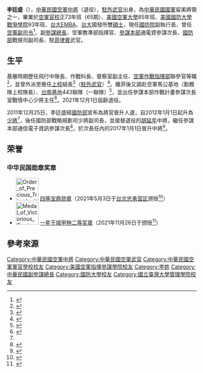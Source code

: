 {{Infobox Officeholder
|image            =Air Force (ROCAF) Lieutenant General Li Ting-sheng 空軍中將李廷盛 (Voice of America VOA Image B3117EDB-CDD3-4836-80ED-520E70C9491F w1023 r1 s Taiwan-defense-ministry-on-war-strategy-20170316).jpg
|caption          =
|order             ={{flagicon image|Institute for National Defense and Security Research logo.png}} 第3任[[國防安全研究院|國防安全研究院]]副執行長
|term_start        = 2021年12月1日
|term_end          = 
|predecessor       = [[柏鴻輝|柏鴻輝]]
|order1             ={{flagicon image|Flag of the Republic of China Air Force.svg}} [[國防部空軍司令部|空軍副司令]]
|term_start1        = 2021年5月1日
|term_end1          = 2021年11月30日
|predecessor1       = [[鄭榮豐|鄭榮豐]]
|deputy1            = 
|successor1        = [[孫連勝|孫連勝]]
|order2             ={{flagicon image|ROC Ministry of National Defense Flag.svg}} 副[[中華民國參謀總長|參謀總長]]（[[中華民國空軍|空軍]]）
|term_start2      = 2019年4月1日
|term_end2          = 2021年4月30日
|predecessor2       = [[胡開宏|胡開宏]]
|deputy2            = 
|successor2         = [[鄭榮豐|鄭榮豐]]
|order3             ={{flagicon image|Flag of the Republic of China Air Force.svg}} [[國防部空軍司令部|空軍教育訓練暨準則發展指揮部]]指揮官
|term_start3        = 2018年4月1日
|term_end3          = 2019年3月31日
|predecessor3       = [[王純雄|王純雄]]
|deputy3            = 
|successor3         = [[孫連勝|孫連勝]]
|order4             ={{flagicon image|ROC Ministry of National Defense Flag.svg}} [[國防部參謀本部|國防部參謀本部]]通信電子資訊參謀次長室次長
|term_start4        = 2016年8月1日
|term_end4          = 2018年3月31日
|predecessor4       = [[胡延年|胡延年]]
|deputy4            = 
|successor4         = [[劉峯瑜|劉峯瑜]]
|name              =李廷盛<br>
|性別     = 男
|出生日期 = 
|出生地點 =
|逝世日期 = 
|逝世地點 = 
|Native place  = 
|居處     = 
|安葬地點 = 
|政黨     = 
|職業     = 軍人
|父母     = 
|配偶     = 
|子女     = 
|親屬     = 
|國籍     = {{ROC}}
|信仰     = 
|學歷     = 
|母校     = 
|別名     = 
|allegiance = {{ROC}}
|branch = {{ROCAF}}
|rank = {{flagicon image|ROCAF Lieutenant General's Flag.svg}} [[中將|中將]] 
| serviceyears = 
}}
{{Infobox Political EPW
| educate = 
*[[國立台灣大學|國立台灣大學]]管理學院
*[[空軍軍官學校|空軍軍官學校]]1984年（73年）班（65期）
*{{Link-en|美國空軍指揮參謀學院|Air Command and Staff College|美國空軍參謀學院}}1996年班 （85年）
*[[國防大學_(中華民國)#.E6.88.B0.E7.88.AD.E5.AD.B8.E9.99.A2|國防大學戰爭學院]]2004年（93年）班
</div>
| past = 
*飛行中隊長
*作戰科長
*督察室副主任
*[[空軍作戰指揮部|空軍作戰指揮部]]聯參官
*{{Link-en|駐菲律賓台北經濟文化辦事處|Taipei Economic and Cultural Office in the Philippines|駐菲律賓代表處}}組長上校（武官）
*空軍馬公基地勤務隊上校隊長
*參謀本部作戰計畫參謀次長室戰情中心少將主任
*空軍戰術管制聯隊少將聯隊長
*空軍司令部戰備訓練處少將處長
*國防部戰略規劃司少將副司長
*國防部參謀本部通信電子資訊中將參謀次長
*[[空軍教育訓練暨準則發展指揮部|空軍教準部]]中將指揮官
*[[國防部參謀本部|國防部參謀本部]]中將副參謀總長
*[[國防部空軍司令部|國防部空軍司令部]]空軍副司令
}}
'''李廷盛'''（{{bd|1962年|||}}），[[中華民國空軍|中華民國空軍]][[中將|中將]]（退役），[[駐外武官|駐外武官]]出身，為[[中華民國國軍|中華民國國軍]]留美將領之一，畢業於[[空軍官校|空軍官校]]正73年班（65期）、[[美國空軍大學|美國空軍大學]]{{Link-en|美國空軍指揮參謀學院|Air Command and Staff College|空軍指參學院}}85年班、[[美國國防大學|美國國防大學]][[戰爭學院|戰爭學院]]93年班、[[台大|台大]]EMBA、[[台大|台大]]國發所雙[[碩士|碩士]]，現任[[國防院|國防院]]副執行長，曾任[[國防部空軍司令部|空軍副司令]]<ref name="空軍副司令">{{Citation|title=潛艦國造推手 海發中心主任邵維揚晉任中將|author=記者游凱翔|publisher=中央社|url=https://www.cna.com.tw/news/aipl/202104280194.aspx|date=2020-05-30|accessdate=2021-04-28|archive-date=2021-04-30|archive-url=https://web.archive.org/web/20210430160333/https://www.cna.com.tw/news/aipl/202104280194.aspx|dead-url=no}}</ref>、副[[參謀總長|參謀總長]]、空軍教準部指揮官、[[參謀本部|參謀本部]]通電資參謀次長、[[中華民國國防部|國防部]]戰規司副司長、駐[[菲律賓|菲律賓]]武官。

==生平==
基層時期歷任飛行中隊長、作戰科長、督察室副主任、[[空軍作戰指揮部|空軍作戰指揮部]]聯參官等職<ref name="2006方">{{Cite news|url=http://www.epochtimes.com/b5/6/4/9/n1281588.htm |title=馬紹爾總統來訪 李廷盛上校任榮譽侍衛長 |author=方旭 |work=[[中央通訊社|中央社]] |publisher=[[大紀元|大紀元]] |date=2006-04-09 |archiveurl=https://archive.is/20170321134815/http://www.epochtimes.com/b5/6/4/9/n1281588.htm |archivedate=2017-03-21 |deadurl=yes }}</ref>，並曾外派至{{Link-en|駐菲律賓台北經濟文化辦事處|Taipei Economic and Cultural Office in the Philippines|駐菲律賓代表處}}擔任[[上校|上校]]組長<ref name="榮">{{Cite web|title=戚副秘書長赴菲出席VFW太平洋區區會2007年年會 |url=http://lov.vac.gov.tw/OverSeas/Content.aspx?i=92&c=1&p=9 |date=2007 |publisher=[[國軍退除役官兵輔導委員會|國軍退除役官兵輔導委員會]]榮民文化網 |archiveurl=https://archive.is/20170321053443/http://lov.vac.gov.tw/OverSeas/Content.aspx?i=92&c=1&p=9 |archivedate=2017-03-21 |deadurl=yes }}</ref>（[[駐外武官|駐外武官]]）<ref name="報告">{{Cite web|title=戚錦章副秘書長出席「美國海外作戰退伍軍人協會太平洋區會」第41屆年會訪問報告 |url=http://report.nat.gov.tw/ReportFront/report_download.jspx?sysId=C09601693&fileNo=001 |date=2007-07-17 |author=戚錦章 |publisher=[[國軍退除役官兵輔導委員會|行政院國軍退除役官兵輔導委員會]] |archiveurl=https://archive.is/20170321042346/http://report.nat.gov.tw/ReportFront/report_download.jspx?sysId=C09601693&fileNo=001 |archivedate=2017-03-21 |deadurl=yes }}</ref>。離菲後又調赴空軍馬公基地（勤務隊上校隊長）、[[臺南機場|台南基地]]443聯隊（一聯隊）<ref name="澎">{{Cite web|url=http://www.penghu.gov.tw/ch/home.jsp?mserno=201111070038&serno=201111070042&contlink=ap/pnews_view.jsp&dataserno=201012103979 |title=致董辰曦、李廷盛榮譽縣民證，展現軍民一家情感 |date=2010-06-30 |publisher=[[澎湖縣政府|澎湖縣政府]] |archiveurl=https://archive.is/20170320160534/http://www.penghu.gov.tw/ch/home.jsp?mserno=201111070038&serno=201111070042&contlink=ap/pnews_view.jsp&dataserno=201012103979 |archivedate=2017-03-20 |deadurl=yes }}</ref>，並出任參謀本部作戰計畫參謀次長室戰情中心少將主任<ref name="2012ETtoday">{{Cite news|url=http://www.ettoday.net/news/20111225/14990.htm |title=總統核定王信龍、季連成等30人晉任中將少將 |publisher=[[ETtoday_東森新聞雲|ETtoday 東森新聞雲]] |date=2011-12-25 |archiveurl=https://archive.is/20130502062502/http://www.ettoday.net/news/20111225/14990.htm |archivedate=2013-05-02 |deadurl=yes }}</ref>。2021年12月1日屆齡退役。

2011年12月25日，李廷盛經[[中華民國國防部|國防部]]宣布為將官晉升人選，自2012年1月1日起升為[[少將|少將]]<ref name="2012ETtoday"/>，後任國防部戰略規劃司少將副司長，並接替退役的[[胡延年|胡延年]]中將，繼任參謀本部通信電子資訊參謀次長<ref name="新新聞">{{Cite news|title=小英的「通資電軍」天網等待補破網 |date=2016-08-11 |url=http://www.new7.com.tw/NewsView.aspx?t=03&i=TXT20160803170200YCO |archiveurl=https://archive.is/20170220105615/http://www.new7.com.tw/NewsView.aspx?t=03&i=TXT20160803170200YCO |archivedate=2017-02-20 |publisher=新新聞 新聞報導 > 政治．社會 |deadurl=yes }}</ref>，於次長任內的2017年1月1日晉升中將<ref name="2017蘋果">{{Cite news|url=http://www.appledaily.com.tw/realtimenews/article/new/20161223/1019282/ |title=國防部公布將官晉升　31人升中少將 |publisher=[[蘋果日報台灣版|蘋果日報台灣版]] |date=2016-12-23 |archiveurl=https://archive.is/20170321154046/http://www.appledaily.com.tw/realtimenews/article/new/20161223/1019282/ |archivedate=2017-03-21 |deadurl=yes }}</ref>。

==荣誉==
===中华民国勋章奖章===
* [[File:Order_of_Precious_Tripod_with_Special_Cravat_ribbon.png|60px]] [[宝鼎勋章|四等宝鼎勋章]]（2021年5月3日于[[台北|台北]][[国防部空军司令部|忠勇营区]]颁授<ref>{{cite news |author=謝宏檜 |url=https://mna.gpwb.gov.tw/news/detail/?UserKey=3b40118a-1c01-4501-88fb-f5b538a0c050 |title=熊厚基主持空軍副司令新職介紹　勉同仁再創卓越績效 |publisher=[[国防部军事新闻通讯社|国防部军事新闻通讯社]] |date=2021-05-03 |accessdate=2021-07-13 |archive-date=2021-07-13 |archive-url=https://web.archive.org/web/20210713012957/https://mna.gpwb.gov.tw/news/detail/?UserKey=3b40118a-1c01-4501-88fb-f5b538a0c050 |dead-url=no }}</ref>）
* [[File:Medal_of_Victorious_Garrison,_A-Second_Class_ribbon.png|60px]] [[干城奖章|一星干城甲种二等奖章]]（2021年11月26日于颁授<ref>{{cite news |author=李忠軒 |url=https://mna.gpwb.gov.tw/news/detail/?UserKey=c33f8e2b-706f-4322-846e-6d3799517c72 |title=邱部長獎勉屆退將官　肯定服務軍旅貢獻 |publisher=[[国防部军事新闻通讯社|国防部军事新闻通讯社]] |date=2021-11-26 |accessdate=2021-11-28 |archive-date=2021-11-28 |archive-url=https://web.archive.org/web/20211128142543/https://mna.gpwb.gov.tw/news/detail/?UserKey=c33f8e2b-706f-4322-846e-6d3799517c72 |dead-url=no }}</ref>）

==參考來源==
{{commonscat|Li Ting-sheng}}
{{reflist}}
 
{{中華民國現役空軍中將}}
[[Category:中華民國空軍中將|Category:中華民國空軍中將]]
[[Category:中華民國空軍武官|Category:中華民國空軍武官]]
[[Category:中華民國空軍軍官學校校友|Category:中華民國空軍軍官學校校友]]
[[Category:美國空軍指揮參謀學院校友|Category:美國空軍指揮參謀學院校友]]
[[Category:李姓|Category:李姓]]
[[Category:中華民國副參謀總長|Category:中華民國副參謀總長]]
[[Category:國防大學校友|Category:國防大學校友]]
[[Category:國立臺灣大學管理學院校友|Category:國立臺灣大學管理學院校友]]